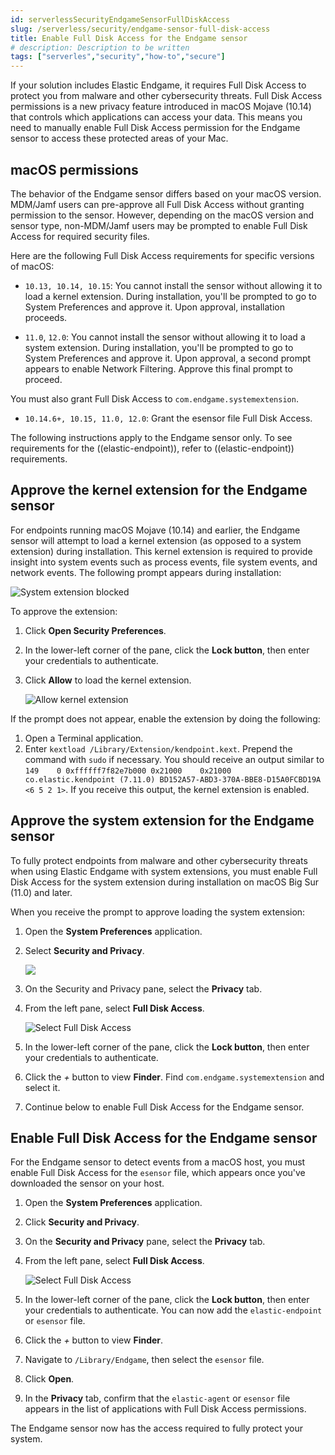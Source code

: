 ```yaml
---
id: serverlessSecurityEndgameSensorFullDiskAccess
slug: /serverless/security/endgame-sensor-full-disk-access
title: Enable Full Disk Access for the Endgame sensor
# description: Description to be written
tags: ["serverles","security","how-to","secure"]
---
```


<div id="endgame-sensor-full-disk-access"></div>

If your solution includes Elastic Endgame, it requires Full Disk Access to protect you from malware and other cybersecurity threats. Full Disk Access permissions is a new privacy feature introduced in macOS Mojave (10.14) that controls which applications can access your data. This means you need to manually enable Full Disk Access permission for the Endgame sensor to access these protected areas of your Mac.

<div id="macos-permissions"></div>

## macOS permissions

The behavior of the Endgame sensor differs based on your macOS version. MDM/Jamf users can pre-approve all Full Disk Access without granting permission to the sensor. However, depending on the macOS version and sensor type, non-MDM/Jamf users may be prompted to enable Full Disk Access for required security files.

Here are the following Full Disk Access requirements for specific versions of macOS:

- `10.13, 10.14, 10.15`: You cannot install the sensor without allowing it to load a <DocLink id="serverlessSecurityEndgameSensorFullDiskAccess" section="approve-the-kernel-extension-for-the-endgame-sensor">kernel extension</DocLink>. During installation, you'll be prompted to go to System Preferences and approve it. Upon approval, installation proceeds.

- `11.0`, `12.0`: You cannot install the sensor without allowing it to load a <DocLink id="serverlessSecurityEndgameSensorFullDiskAccess" section="approve-the-system-extension-for-the-endgame-sensor">system extension</DocLink>. During installation, you'll be prompted to go to System Preferences and approve it. Upon approval, a second prompt appears to enable Network Filtering. Approve this final prompt to proceed.

You must also grant Full Disk Access to `com.endgame.systemextension`.

- `10.14.6+, 10.15, 11.0, 12.0`: Grant the <DocLink id="serverlessSecurityEndgameSensorFullDiskAccess" section="enable-full-disk-access-for-the-endgame-sensor">esensor file</DocLink> Full Disk Access.

<DocCallOut title="Note">
The following instructions apply to the Endgame sensor only. To see requirements for the ((elastic-endpoint)), refer to <DocLink id="serverlessSecurityElasticEndpointDeployReqs">((elastic-endpoint)) requirements</DocLink>.
</DocCallOut>

<div id="kernel-ext-approval-endgame"></div>

## Approve the kernel extension for the Endgame sensor

For endpoints running macOS Mojave (10.14) and earlier, the Endgame sensor will attempt to load a kernel extension (as opposed to a system extension) during installation. This kernel extension is required to provide insight into system events such as process events, file system events, and network events. The following prompt appears during installation:

![System extension blocked](../images/endgame-sensor-full-disk-access/-getting-started-fda-sys-ext-blocked.png)

To approve the extension:

1. Click **Open Security Preferences**.
1. In the lower-left corner of the pane, click the **Lock button**, then enter your credentials to authenticate.
1. Click **Allow** to load the kernel extension.

    ![Allow kernel extension](../images/endgame-sensor-full-disk-access/-getting-started-fda-allow-kernel-ext.png)

If the prompt does not appear, enable the extension by doing the following:

1. Open a Terminal application.
1. Enter `kextload /Library/Extension/kendpoint.kext`. Prepend the command with `sudo` if necessary.
    You should receive an output similar to `149    0 0xffffff7f82e7b000 0x21000    0x21000    co.elastic.kendpoint (7.11.0) BD152A57-ABD3-370A-BBE8-D15A0FCBD19A <6 5 2 1>`. If you receive this output, the kernel extension is enabled.

<div id="system-extension"></div>

## Approve the system extension for the Endgame sensor

To fully protect endpoints from malware and other cybersecurity threats when using Elastic Endgame with system extensions, you must enable Full Disk Access for the system extension during installation on macOS Big Sur (11.0) and later.

When you receive the prompt to approve loading the system extension:

1. Open the **System Preferences** application.
1. Select **Security and Privacy**.

    ![](../images/endgame-sensor-full-disk-access/-getting-started-fda-sec-privacy-pane.png)

1. On the Security and Privacy pane, select the **Privacy** tab.

1. From the left pane, select **Full Disk Access**.

    ![Select Full Disk Access](../images/endgame-sensor-full-disk-access/-getting-started-fda-select-fda.png)

1. In the lower-left corner of the pane, click the **Lock button**, then enter your credentials to authenticate.
1. Click the *+* button to view **Finder**. Find  `com.endgame.systemextension` and select it.
1. Continue below to enable Full Disk Access for the Endgame sensor.

<div id="endpoint-endgame-sensor"></div>

## Enable Full Disk Access for the Endgame sensor

For the Endgame sensor to detect events from a macOS host, you must enable Full Disk Access for the `esensor` file, which appears once you've downloaded the sensor on your host.

1. Open the **System Preferences** application.
1. Click **Security and Privacy**.
1. On the **Security and Privacy** pane, select the **Privacy** tab.
1. From the left pane, select **Full Disk Access**.

    ![Select Full Disk Access](../images/endgame-sensor-full-disk-access/-getting-started-fda-select-fda.png)

1. In the lower-left corner of the pane, click the **Lock button**, then enter your credentials to authenticate. You can now add the `elastic-endpoint` or `esensor` file.
1. Click the *+* button to view **Finder**.
1. Navigate to `/Library/Endgame`, then select the `esensor` file.
1. Click **Open**.
1. In the **Privacy** tab, confirm that the `elastic-agent` or `esensor` file appears in the list of applications with Full Disk Access permissions.

The Endgame sensor now has the access required to fully protect your system.
